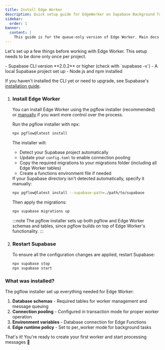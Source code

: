 ```yaml
---
title: Install Edge Worker
description: Quick setup guide for EdgeWorker on Supabase Background Tasks. Configure connection pooling, migrations, and environment in 5 simple steps.
sidebar:
  order: 1
banner:
  content: |
    This guide is for the queue-only version of Edge Worker. Main docs are <a href="/getting-started/">here</a>
---
```



Let's set up a few things before working with Edge Worker.
This setup needs to be done only once per project.

<NotProductionReady />

<Aside type="caution" title="Prerequisites">
- Supabase CLI version **2.0.2** or higher (check with `supabase -v`)
- A local Supabase project set up
- Node.js and npm installed

If you haven't installed the CLI yet or need to upgrade, see Supabase's [installation guide](https://supabase.com/docs/guides/cli).
</Aside>

<Steps>

1. ### Install Edge Worker

    You can install Edge Worker using the pgflow installer (recommended) or [manually](/how-to/manual-installation/) if you want more control over the process.

    Run the pgflow installer with npx:

    ```bash frame="none"
    npx pgflow@latest install
    ```

    The installer will:
    - Detect your Supabase project automatically
    - Update your `config.toml` to enable connection pooling
    - Copy the required migrations to your migrations folder (including all Edge Worker tables)
    - Create a functions environment file if needed

    <Aside>
    If your Supabase directory isn't detected automatically, specify it manually:

    ```bash frame="none"
    npx pgflow@latest install --supabase-path=./path/to/supabase
    ```
    </Aside>

    Then apply the migrations:

    ```bash frame="none"
    npx supabase migrations up
    ```

    :::note
    The pgflow installer sets up both pgflow and Edge Worker schemas and tables, since pgflow builds on top of Edge Worker's functionality.
    :::

1. ### Restart Supabase

    To ensure all the configuration changes are applied, restart Supabase:

    ```bash frame="none"
    npx supabase stop
    npx supabase start
    ```

</Steps>

### What was installed?

The pgflow installer set up everything needed for Edge Worker:

1. **Database schemas** - Required tables for worker management and message queuing
2. **Connection pooling** - Configured in transaction mode for proper worker operation
3. **Environment variables** - Database connection for Edge Functions
4. **Edge runtime policy** - Set to per_worker mode for background tasks

That's it! You're ready to create your first worker and start processing messages 🥳
